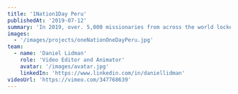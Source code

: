 ---
title: '1Nation1Day Peru'
publishedAt: '2019-07-12'
summary: 'In 2019, over. 5,000 missionaries from across the world locked arms with 5,000 local volunteers in every state across Peru, to bring help and hope to every corner of the nation. Years of lead-up and a week of service culmniated in stadium outreaches in every state. I produced and led the video capture across the entire campaign, and edited this final recap piece.'
images:
  - '/images/projects/oneNationOneDayPeru.jpg'
team:
  - name: 'Daniel Lidman'
    role: 'Video Editor and Animator'
    avatar: '/images/avatar.jpg'
    linkedIn: 'https://www.linkedin.com/in/daniellidman'
videoUrl: 'https://vimeo.com/347768639'
---
